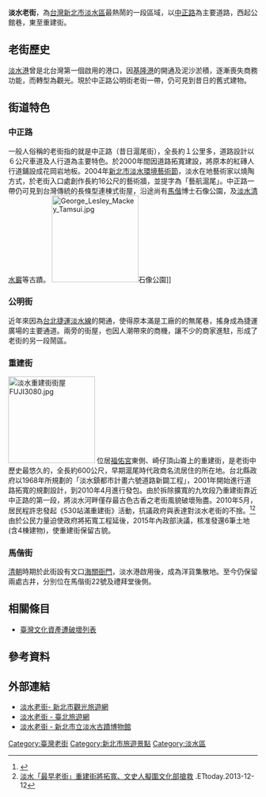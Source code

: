 {{Infobox street
| name                    = 淡水老街
| marker_image            =
| native_name             = Tamsui Old Street
| native_name_lang        = zh
| alternate_name          =
| image                   = Tamsui_淡水老街_-_panoramio.jpg
| image_size              = 
| image_alt               =
| image_map               =
| caption                 =
| map_type                =
| map_size                =
| map_caption             =
| map_alt                 =
| other_name              =
| former_names            =
| part_of                 =
| namesake                =
| type                    = [[徒步區|徒步區]]
| owner                   =
| maint                   =
| length                  =
| length_m                =
| length_ft               =
| length_km               =
| length_mi               =
| length_ref              =
| length_notes            =
| width                   =
| area                    =
| addresses               =
| location                = {{ROC-TW}}[[新北市|新北市]][[淡水區|淡水區]]中正路、重建街、清水街一帶
| arrondissement          =
| quarter                 =
| postal_code             =
| metro                   =
| coordinates             =
| direction_a             =
| terminus_a              =
| direction_b             =
| terminus_b              =
| junction                =
| north                   =
| east                    =
| south                   =
| west                    =
| main_contractor         =
| cost                    =
| references              =
| commissioning_date      =
| construction_start_date =
| completion_date         =
| inauguration_date       = <!-- {{Start date|YYYY|MM|DD}} -->
| demolition_date         =
| designer                =
| known_for               =
| status                  =
| website                 = <!-- {{URL|example.com}} -->
}}

'''淡水老街'''，為[[台灣|台灣]][[新北市|新北市]][[淡水區|淡水區]]最熱鬧的一段區域，以[[中正路|中正路]]為主要道路，西起公館巷，東至重建街。

== 老街歷史 ==
[[淡水港|淡水港]]曾是北台灣第一個啟用的港口，因[[基隆港|基隆港]]的開通及泥沙淤積，逐漸喪失商務功能，而轉型為觀光。現於中正路公明街老街一帶，仍可見到昔日的舊式建物。

== 街道特色 ==
=== 中正路 ===
一般人俗稱的老街指的就是中正路（昔日滬尾街），全長約１公里多，道路設計以６公尺車道及人行道為主要特色。於2000年間因道路拓寬建設，將原本的紅磚人行道鋪設成花岡岩地板。2004年[[新北市淡水環境藝術節|新北市淡水環境藝術節]]，淡水在地藝術家以燒陶方式，於老街入口處創作長約16公尺的藝術牆，並提字為「藝航滬尾」。中正路一帶仍可見到台灣傳統的長條型連棟式街屋，沿途尚有[[馬偕|馬偕]]博士石像公園，及[[淡水清水巖|淡水清水巖]]等古蹟。
[[File:George_Lesley_Mackey_Tamsui.jpg|175px]]石像公園]]

=== 公明街 ===
近年來因為[[台北捷運淡水線|台北捷運淡水線]]的開通，使得原本滿是工廠的的無尾巷，搖身成為捷運廣場的主要通道。兩旁的街屋，也因人潮帶來的商機，讓不少的商家進駐，形成了老街的另一段鬧區。

=== 重建街 ===
[[File:淡水重建街街屋FUJI3080.jpg|175px]]
位居[[淡水福佑宮|福佑宮]]東側、崎仔頂山崙上的重建街，是老街中歷史最悠久的，全長約600公尺，早期滬尾時代政商名流居住的所在地。台北縣政府以1968年所規劃的「淡水鎮都市計畫六號道路新闢工程」，2001年開始進行道路拓寬的規劃設計，到2010年4月進行發包。由於拆除擴寬的九坎段乃重建街靠近中正路的第一段，將淡水河畔僅存最古色古香之老街風貌破壞殆盡。2010年5月，居民程許忠發起《530站滿重建街》活動，抗議政府與表達對淡水老街的不捨。<ref>{{Cite web |url=http://pnn.pts.org.tw/main/2010/05/30/%E6%B7%A1%E6%B0%B4%E9%87%8D%E5%BB%BA%E8%A1%97%E5%B0%87%E6%8B%86%E9%99%A4-%E7%B6%B2%E5%8F%8B%E5%A4%A7%E5%90%88%E7%85%A7%E7%95%99%E5%BF%B5/ |title=淡水重建街將拆除 網友大合照留念 |work=PNN公視新聞議題中心|last=蔡慧玲/ 郭俊麟 |date=2010-05-30 |access-date=2016-07-19 |archive-url=https://web.archive.org/web/20160809150122/http://pnn.pts.org.tw/main/2010/05/30/%E6%B7%A1%E6%B0%B4%E9%87%8D%E5%BB%BA%E8%A1%97%E5%B0%87%E6%8B%86%E9%99%A4-%E7%B6%B2%E5%8F%8B%E5%A4%A7%E5%90%88%E7%85%A7%E7%95%99%E5%BF%B5/ |archive-date=2016-08-09 |dead-url=yes }}</ref><ref>[http://www.ettoday.net/news/20131212/306281.htm  淡水「最早老街」重建街將拓寬、文史人擬圍文化部搶救] {{Wayback|url=http://www.ettoday.net/news/20131212/306281.htm |date=20210124142551 }}.ETtoday.2013-12-12</ref>由於公民力量迫使政府將拓寬工程延後，2015年內政部決議，核准發還6筆土地(含4棟建物)，使重建街保留古貌。

=== 馬偕街 ===
[[清朝|清朝]]時期於此街設有文口[[海關|海關]][[衙門|衙門]]，淡水港啟用後，成為洋貨集散地。至今仍保留兩處古井，分別位在馬偕街22號及禮拜堂後側。

== 相關條目 ==
*[[臺灣文化資產遭破壞列表|臺灣文化資產遭破壞列表]]

==參考資料==
{{Reflist}}

== 外部連結 ==
{{commons category|Tamsui Old Street}}

* [https://tour.ntpc.gov.tw/zh-tw/Attraction/Detail?wnd_id=60&id=109658 淡水老街- 新北市觀光旅遊網] {{Wayback|url=https://tour.ntpc.gov.tw/zh-tw/Attraction/Detail?wnd_id=60&id=109658 |date=20210124142634 }}
* [https://www.travel.taipei/zh-tw/attraction/details/275 淡水老街 - 臺北旅遊網] {{Wayback|url=https://www.travel.taipei/zh-tw/attraction/details/275 |date=20210514104558 }}
* [https://www.tshs.ntpc.gov.tw/xmdoc/cont?xsmsid=0G245648111107774930&sid=0G253353199965852517 淡水老街 - 新北市立淡水古蹟博物館] {{Wayback|url=https://www.tshs.ntpc.gov.tw/xmdoc/cont?xsmsid=0G245648111107774930&sid=0G253353199965852517 |date=20211124030323 }}

{{淡水八景}}
{{臺灣老街}}
{{新北市商圈}}

[[Category:臺灣老街|Category:臺灣老街]]
[[Category:新北市旅遊景點|Category:新北市旅遊景點]]
[[Category:淡水區|Category:淡水區]]